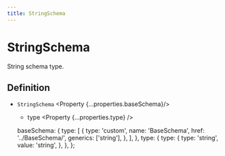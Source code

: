 ```yaml
---
title: StringSchema
---
```



# StringSchema

String schema type.

## Definition

- `StringSchema` <Property {...properties.baseSchema}/>
  - type <Property {...properties.type} />

  baseSchema: {
    type: [
      {
        type: 'custom',
        name: 'BaseSchema',
        href: '../BaseSchema/',
        generics: ['string'],
      },
    ],
  },
  type: {
    type: {
      type: 'string',
      value: 'string',
    },
  },
};
